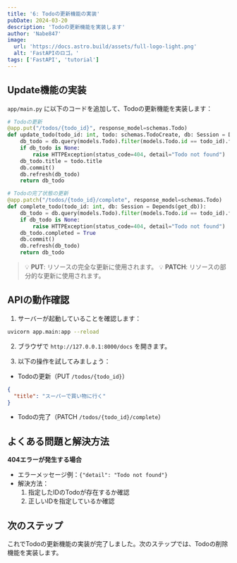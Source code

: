 ```yaml
---
title: '6: Todoの更新機能の実装'
pubDate: 2024-03-20
description: 'Todoの更新機能を実装します'
author: 'Nabe847'
image:
  url: 'https://docs.astro.build/assets/full-logo-light.png'
  alt: 'FastAPIのロゴ。'
tags: ['FastAPI', 'tutorial']
---
```


## Update機能の実装

`app/main.py` に以下のコードを追加して、Todoの更新機能を実装します：

```python
# Todoの更新
@app.put("/todos/{todo_id}", response_model=schemas.Todo)
def update_todo(todo_id: int, todo: schemas.TodoCreate, db: Session = Depends(get_db)):
    db_todo = db.query(models.Todo).filter(models.Todo.id == todo_id).first()
    if db_todo is None:
        raise HTTPException(status_code=404, detail="Todo not found")
    db_todo.title = todo.title
    db.commit()
    db.refresh(db_todo)
    return db_todo

# Todoの完了状態の更新
@app.patch("/todos/{todo_id}/complete", response_model=schemas.Todo)
def complete_todo(todo_id: int, db: Session = Depends(get_db)):
    db_todo = db.query(models.Todo).filter(models.Todo.id == todo_id).first()
    if db_todo is None:
        raise HTTPException(status_code=404, detail="Todo not found")
    db_todo.completed = True
    db.commit()
    db.refresh(db_todo)
    return db_todo
```

> 💡 **PUT**: リソースの完全な更新に使用されます。
> 💡 **PATCH**: リソースの部分的な更新に使用されます。

## APIの動作確認

1. サーバーが起動していることを確認します：
```bash
uvicorn app.main:app --reload
```

2. ブラウザで `http://127.0.0.1:8000/docs` を開きます。

3. 以下の操作を試してみましょう：

- Todoの更新（PUT `/todos/{todo_id}`）
```json
{
  "title": "スーパーで買い物に行く"
}
```

- Todoの完了（PATCH `/todos/{todo_id}/complete`）

## よくある問題と解決方法

**404エラーが発生する場合**

- エラーメッセージ例：`{"detail": "Todo not found"}`
- 解決方法：
  1. 指定したIDのTodoが存在するか確認
  2. 正しいIDを指定しているか確認

## 次のステップ

これでTodoの更新機能の実装が完了しました。次のステップでは、Todoの削除機能を実装します。 